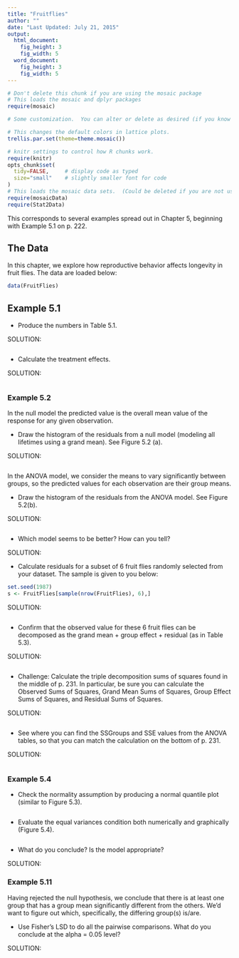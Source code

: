 ```yaml
---
title: "Fruitflies"
author: ""
date: "Last Updated: July 21, 2015"
output: 
  html_document:
    fig_height: 3
    fig_width: 5
  word_document:
    fig_height: 3
    fig_width: 5
---
```

```r
# Don't delete this chunk if you are using the mosaic package
# This loads the mosaic and dplyr packages
require(mosaic)
```

```r
# Some customization.  You can alter or delete as desired (if you know what you are doing).

# This changes the default colors in lattice plots.
trellis.par.set(theme=theme.mosaic())  

# knitr settings to control how R chunks work.
require(knitr)
opts_chunk$set(
  tidy=FALSE,     # display code as typed
  size="small"    # slightly smaller font for code
)
# This loads the mosaic data sets.  (Could be deleted if you are not using them.)
require(mosaicData)    
require(Stat2Data)
```

This corresponds to several examples spread out in Chapter 5, beginning with Example 5.1 on p. 222.

## The Data

In this chapter, we explore how reproductive behavior affects longevity in fruit flies. The data are loaded below:

```r
data(FruitFlies)
```

## Example 5.1

* Produce the numbers in Table 5.1.

SOLUTION:

```r

```

* Calculate the treatment effects.

SOLUTION:

```r
 
```

### Example 5.2


In the null model the predicted value is the overall mean value of the response for any given observation. 

* Draw the histogram of the residuals from a null model (modeling all lifetimes using a grand mean). See Figure 5.2 (a). 

SOLUTION:

```r
 
```

In the ANOVA model, we consider the means to vary significantly between groups, so the predicted values for each observation are their group means. 

* Draw the histogram of the residuals from the ANOVA model. See Figure 5.2(b).

SOLUTION:

```r
  
```




* Which model seems to be better? How can you tell?

SOLUTION:


* Calculate residuals for a subset of 6 fruit flies randomly selected from your dataset. The sample is given to you below:

```r
set.seed(1987)
s <- FruitFlies[sample(nrow(FruitFlies), 6),]
```

SOLUTION:

```r
 
```

* Confirm that the observed value for these 6 fruit flies can be decomposed as the grand mean + group effect + residual (as in Table 5.3).

SOLUTION:

```r

```

* Challenge: Calculate the triple decomposition sums of squares found in the middle of p. 231. In particular, be sure you can calculate the Observed Sums of Squares, Grand Mean Sums of Squares, Group Effect Sums of Squares, and Residual Sums of Squares.

SOLUTION:

```r

```

* See where you can find the SSGroups and SSE values from the ANOVA tables, so that you can match the calculation on the bottom of p. 231. 

SOLUTION:

```r

```

### Example 5.4

* Check the normality assumption by producing a normal quantile plot (similar to Figure 5.3).

```r

```

* Evaluate the equal variances condition both numerically and graphically (Figure 5.4).

```r

```

* What do you conclude? Is the model appropriate?

SOLUTION:








### Example 5.11

Having rejected the null hypothesis, we conclude that there is at least one group that has a group mean significantly different from the others. We'd want to figure out which, specifically, the differing group(s) is/are. 


* Use Fisher's LSD to do all the pairwise comparisons. What do you conclude at the alpha = 0.05 level?

SOLUTION:

```r

```